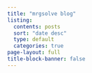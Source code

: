 ```yaml
---
title: "mrgsolve blog"
listing:
  contents: posts
  sort: "date desc"
  type: default
  categories: true
page-layout: full
title-block-banner: false
---
```




